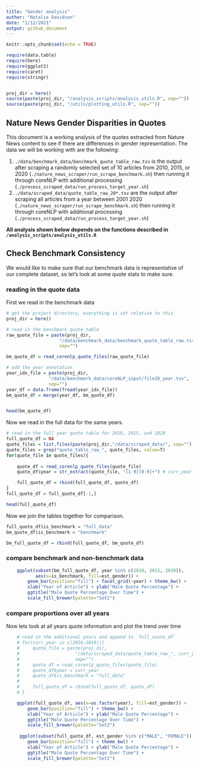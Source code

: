 ```yaml
---
title: "Gender analysis"
author: "Natalie Davidson"
date: "1/12/2021"
output: github_document
---
```


```r
knitr::opts_chunk$set(echo = TRUE)

require(data.table)
require(here)
require(ggplot2)
require(caret)
require(stringr)


proj_dir = here()
source(paste(proj_dir, "/analysis_scripts/analysis_utils.R", sep=""))
source(paste(proj_dir, "/utils/plotting_utils.R", sep=""))
```

## Nature News Gender Disparities in Quotes

This document is a working analysis of the quotes extracted from Nature News content to see if there are differences in gender representation.
The data we will be working with are the following:

1) `./data/benchmark_data/benchmark_quote_table_raw.tsv` is the output after scraping a randomly selected set of 10 articles from 2010, 2015, or 2020 (`./nature_news_scraper/run_scrape_benchmark.sh`) then running it through coreNLP with additional processing (`./process_scraped_data/run_process_target_year.sh`)
2) `./data/scraped_data/quote_table_raw_20*.tsv` are the output after scraping all articles from a year between 2001 2020 (`./nature_news_scraper/run_scrape_benchmark.sh`) then running it through coreNLP with additional processing (`./process_scraped_data/run_process_target_year.sh`)


**All analysis shown below depends on the functions described in `/analysis_scripts/analysis_utils.R`**


## Check Benchmark Consistency

We would like to make sure that our benchmark data is representative of our complete dataset, so let's look at some quote stats to make sure.

### reading in the quote data

First we read in the benchmark data
```r

# get the project directory, everything is set relative to this
proj_dir = here()

# read in the benchmark quote table
raw_quote_file = paste(proj_dir, 
                    "/data/benchmark_data/benchmark_quote_table_raw.tsv", 
                    sep="")

bm_quote_df = read_corenlp_quote_files(raw_quote_file)

# add the year annotation
year_idx_file = paste(proj_dir, 
                "/data/benchmark_data/coreNLP_input/fileID_year.tsv", 
                sep="")
year_df = data.frame(fread(year_idx_file))
bm_quote_df = merge(year_df, bm_quote_df)


head(bm_quote_df)


```

Now we read in the full data for the same years.
```r

# read in the full year quote table for 2010, 2015, and 2020
full_quote_df = NA
quote_files = list.files(paste(proj_dir,"/data/scraped_data/", sep=""), full.names = T)
quote_files = grep("quote_table_raw_", quote_files, value=T)
for(quote_file in quote_files){
    
    quote_df = read_corenlp_quote_files(quote_file)
    quote_df$year = str_extract(quote_file, "[1-9][0-9]+") # curr_year

    full_quote_df = rbind(full_quote_df, quote_df)
}
full_quote_df = full_quote_df[-1,]

head(full_quote_df)


```

Now we join the tables together for comparison.
```r

full_quote_df$is_benchmark = "full_data"
bm_quote_df$is_benchmark = "benchmark"

bm_full_quote_df = rbind(full_quote_df, bm_quote_df)

```

### compare benchmark and non-benchmark data
```r


    ggplot(subset(bm_full_quote_df, year %in% c(2010, 2015, 2020)), 
           aes(x=is_benchmark, fill=est_gender)) +
        geom_bar(position="fill") + facet_grid(~year) + theme_bw() + 
        xlab("Year of Article") + ylab("Male Quote Percentage") +
        ggtitle("Male Quote Percentage Over Time") + 
        scale_fill_brewer(palette="Set2")


```

### compare proportions over all years

Now lets look at all years quote information and plot the trend over time
```r
    
    # read in the additional years and append to `full_suote_df`
    # for(curr_year in c(2016:2019)){
    #     quote_file = paste(proj_dir, 
    #                     "/data/scraped_data/quote_table_raw_", curr_year, ".tsv", 
    #                     sep="")
    #     quote_df = read_corenlp_quote_files(quote_file)
    #     quote_df$year = curr_year
    #     quote_df$is_benchmark = "full_data"
    # 
    #     full_quote_df = rbind(full_quote_df, quote_df)
    # }

    ggplot(full_quote_df, aes(x=as.factor(year), fill=est_gender)) +
        geom_bar(position="fill") + theme_bw() + 
        xlab("Year of Article") + ylab("Male Quote Percentage") +
        ggtitle("Male Quote Percentage Over Time") + 
        scale_fill_brewer(palette="Set2")
    
     ggplot(subset(full_quote_df, est_gender %in% c("MALE", "FEMALE")), aes(x=as.factor(year), fill=est_gender)) +
        geom_bar(position="fill") + theme_bw() + 
        xlab("Year of Article") + ylab("Male Quote Percentage") +
        ggtitle("Male Quote Percentage Over Time") + 
        scale_fill_brewer(palette="Set2")


```